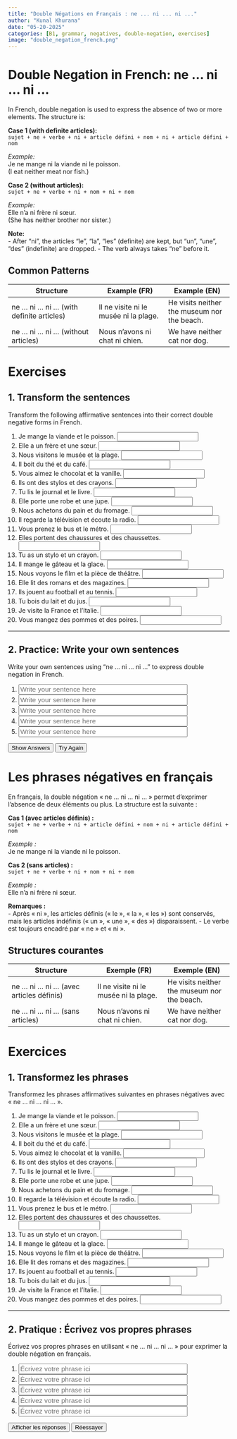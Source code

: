 ```yaml
---
title: "Double Négations en Français : ne ... ni ... ni ..."
author: "Kunal Khurana"
date: "05-20-2025"
categories: [B1, grammar, negatives, double-negation, exercises]
image: "double_negation_french.png"
---
```


::: {.content-visible when-profile="english"}

# Double Negation in French: ne ... ni ... ni ...

In French, double negation is used to express the absence of two or more elements. The structure is:

**Case 1 (with definite articles):**  
`sujet + ne + verbe + ni + article défini + nom + ni + article défini + nom`

*Example:*  
Je ne mange ni la viande ni le poisson.  
(I eat neither meat nor fish.)

**Case 2 (without articles):**  
`sujet + ne + verbe + ni + nom + ni + nom`

*Example:*  
Elle n'a ni frère ni sœur.  
(She has neither brother nor sister.)

**Note:**  
- After "ni", the articles "le", "la", "les" (definite) are kept, but "un", "une", "des" (indefinite) are dropped.
- The verb always takes "ne" before it.

## Common Patterns

| Structure                                      | Example (FR)                         | Example (EN)                       |
|------------------------------------------------|--------------------------------------|------------------------------------|
| ne ... ni ... ni ... (with definite articles)   | Il ne visite ni le musée ni la plage.| He visits neither the museum nor the beach. |
| ne ... ni ... ni ... (without articles)         | Nous n'avons ni chat ni chien.       | We have neither cat nor dog.       |

# Exercises

## 1. Transform the sentences

Transform the following affirmative sentences into their correct double negative forms in French.

1. Je mange la viande et le poisson. <input type="text" placeholder="" oninput="checkAnswer(this, 'Je ne mange ni la viande ni le poisson.')"><span></span>
2. Elle a un frère et une sœur. <input type="text" placeholder="" oninput="checkAnswer(this, 'Elle n\'a ni frère ni sœur.')"><span></span>
3. Nous visitons le musée et la plage. <input type="text" placeholder="" oninput="checkAnswer(this, 'Nous ne visitons ni le musée ni la plage.')"><span></span>
4. Il boit du thé et du café. <input type="text" placeholder="" oninput="checkAnswer(this, 'Il ne boit ni thé ni café.')"><span></span>
5. Vous aimez le chocolat et la vanille. <input type="text" placeholder="" oninput="checkAnswer(this, 'Vous n\'aimez ni le chocolat ni la vanille.')"><span></span>
6. Ils ont des stylos et des crayons. <input type="text" placeholder="" oninput="checkAnswer(this, 'Ils n\'ont ni stylos ni crayons.')"><span></span>
7. Tu lis le journal et le livre. <input type="text" placeholder="" oninput="checkAnswer(this, 'Tu ne lis ni le journal ni le livre.')"><span></span>
8. Elle porte une robe et une jupe. <input type="text" placeholder="" oninput="checkAnswer(this, 'Elle ne porte ni robe ni jupe.')"><span></span>
9. Nous achetons du pain et du fromage. <input type="text" placeholder="" oninput="checkAnswer(this, 'Nous n\'achetons ni pain ni fromage.')"><span></span>
10. Il regarde la télévision et écoute la radio. <input type="text" placeholder="" oninput="checkAnswer(this, 'Il ne regarde ni la télévision ni n\'écoute la radio.')"><span></span>
11. Vous prenez le bus et le métro. <input type="text" placeholder="" oninput="checkAnswer(this, 'Vous ne prenez ni le bus ni le métro.')"><span></span>
12. Elles portent des chaussures et des chaussettes. <input type="text" placeholder="" oninput="checkAnswer(this, 'Elles ne portent ni chaussures ni chaussettes.')"><span></span>
13. Tu as un stylo et un crayon. <input type="text" placeholder="" oninput="checkAnswer(this, 'Tu n\'as ni stylo ni crayon.')"><span></span>
14. Il mange le gâteau et la glace. <input type="text" placeholder="" oninput="checkAnswer(this, 'Il ne mange ni le gâteau ni la glace.')"><span></span>
15. Nous voyons le film et la pièce de théâtre. <input type="text" placeholder="" oninput="checkAnswer(this, 'Nous ne voyons ni le film ni la pièce de théâtre.')"><span></span>
16. Elle lit des romans et des magazines. <input type="text" placeholder="" oninput="checkAnswer(this, 'Elle ne lit ni romans ni magazines.')"><span></span>
17. Ils jouent au football et au tennis. <input type="text" placeholder="" oninput="checkAnswer(this, 'Ils ne jouent ni au football ni au tennis.')"><span></span>
18. Tu bois du lait et du jus. <input type="text" placeholder="" oninput="checkAnswer(this, 'Tu ne bois ni lait ni jus.')"><span></span>
19. Je visite la France et l’Italie. <input type="text" placeholder="" oninput="checkAnswer(this, 'Je ne visite ni la France ni l\'Italie.')"><span></span>
20. Vous mangez des pommes et des poires. <input type="text" placeholder="" oninput="checkAnswer(this, 'Vous ne mangez ni pommes ni poires.')"><span></span>

---

## 2. Practice: Write your own sentences

Write your own sentences using "ne ... ni ... ni ..." to express double negation in French.

1. <input type="text" placeholder="Write your sentence here" style="width: 80%; font-size: 1.1em;"><span></span>
2. <input type="text" placeholder="Write your sentence here" style="width: 80%; font-size: 1.1em;"><span></span>
3. <input type="text" placeholder="Write your sentence here" style="width: 80%; font-size: 1.1em;"><span></span>
4. <input type="text" placeholder="Write your sentence here" style="width: 80%; font-size: 1.1em;"><span></span>
5. <input type="text" placeholder="Write your sentence here" style="width: 80%; font-size: 1.1em;"><span></span>

<button onclick="showAnswers()">Show Answers</button>
<button onclick="refreshPage()">Try Again</button>

<script>
function checkAnswer(input, correctAnswer) {
    const span = input.nextElementSibling;
    if (input.value.trim().toLowerCase() === correctAnswer.toLowerCase()) {
        span.textContent = "✓ Correct";
        span.style.color = "green";
    } else {
        span.textContent = "";
    }
}

function showAnswers() {
    document.querySelectorAll('input[type="text"]').forEach(el => {
        const correct = el.getAttribute('oninput')?.match(/'([^']+)'/)?.[1];
        if (correct) {
            const span = el.nextElementSibling;
            span.textContent = `Réponse : ${correct}`;
            span.style.color = "blue";
        }
    });
}

function refreshPage() {
    location.reload();
}
</script>

:::


::: {.content-visible when-profile="french"}

# Les phrases négatives en français

En français, la double négation « ne ... ni ... ni ... » permet d’exprimer l’absence de deux éléments ou plus. La structure est la suivante :

**Cas 1 (avec articles définis) :**  
`sujet + ne + verbe + ni + article défini + nom + ni + article défini + nom`

*Exemple :*  
Je ne mange ni la viande ni le poisson.

**Cas 2 (sans articles) :**  
`sujet + ne + verbe + ni + nom + ni + nom`

*Exemple :*  
Elle n’a ni frère ni sœur.

**Remarques :**  
- Après « ni », les articles définis (« le », « la », « les ») sont conservés, mais les articles indéfinis (« un », « une », « des ») disparaissent.
- Le verbe est toujours encadré par « ne » et « ni ».

## Structures courantes

| Structure                                    | Exemple (FR)                         | Exemple (EN)                       |
|-----------------------------------------------|--------------------------------------|------------------------------------|
| ne ... ni ... ni ... (avec articles définis)  | Il ne visite ni le musée ni la plage.| He visits neither the museum nor the beach. |
| ne ... ni ... ni ... (sans articles)          | Nous n’avons ni chat ni chien.       | We have neither cat nor dog.       |

# Exercices

## 1. Transformez les phrases

Transformez les phrases affirmatives suivantes en phrases négatives avec « ne ... ni ... ni ... ».

1. Je mange la viande et le poisson. <input type="text" placeholder="" oninput="checkAnswer(this, 'Je ne mange ni la viande ni le poisson.')"><span></span>
2. Elle a un frère et une sœur. <input type="text" placeholder="" oninput="checkAnswer(this, 'Elle n\'a ni frère ni sœur.')"><span></span>
3. Nous visitons le musée et la plage. <input type="text" placeholder="" oninput="checkAnswer(this, 'Nous ne visitons ni le musée ni la plage.')"><span></span>
4. Il boit du thé et du café. <input type="text" placeholder="" oninput="checkAnswer(this, 'Il ne boit ni thé ni café.')"><span></span>
5. Vous aimez le chocolat et la vanille. <input type="text" placeholder="" oninput="checkAnswer(this, 'Vous n\'aimez ni le chocolat ni la vanille.')"><span></span>
6. Ils ont des stylos et des crayons. <input type="text" placeholder="" oninput="checkAnswer(this, 'Ils n\'ont ni stylos ni crayons.')"><span></span>
7. Tu lis le journal et le livre. <input type="text" placeholder="" oninput="checkAnswer(this, 'Tu ne lis ni le journal ni le livre.')"><span></span>
8. Elle porte une robe et une jupe. <input type="text" placeholder="" oninput="checkAnswer(this, 'Elle ne porte ni robe ni jupe.')"><span></span>
9. Nous achetons du pain et du fromage. <input type="text" placeholder="" oninput="checkAnswer(this, 'Nous n\'achetons ni pain ni fromage.')"><span></span>
10. Il regarde la télévision et écoute la radio. <input type="text" placeholder="" oninput="checkAnswer(this, 'Il ne regarde ni la télévision ni n\'écoute la radio.')"><span></span>
11. Vous prenez le bus et le métro. <input type="text" placeholder="" oninput="checkAnswer(this, 'Vous ne prenez ni le bus ni le métro.')"><span></span>
12. Elles portent des chaussures et des chaussettes. <input type="text" placeholder="" oninput="checkAnswer(this, 'Elles ne portent ni chaussures ni chaussettes.')"><span></span>
13. Tu as un stylo et un crayon. <input type="text" placeholder="" oninput="checkAnswer(this, 'Tu n\'as ni stylo ni crayon.')"><span></span>
14. Il mange le gâteau et la glace. <input type="text" placeholder="" oninput="checkAnswer(this, 'Il ne mange ni le gâteau ni la glace.')"><span></span>
15. Nous voyons le film et la pièce de théâtre. <input type="text" placeholder="" oninput="checkAnswer(this, 'Nous ne voyons ni le film ni la pièce de théâtre.')"><span></span>
16. Elle lit des romans et des magazines. <input type="text" placeholder="" oninput="checkAnswer(this, 'Elle ne lit ni romans ni magazines.')"><span></span>
17. Ils jouent au football et au tennis. <input type="text" placeholder="" oninput="checkAnswer(this, 'Ils ne jouent ni au football ni au tennis.')"><span></span>
18. Tu bois du lait et du jus. <input type="text" placeholder="" oninput="checkAnswer(this, 'Tu ne bois ni lait ni jus.')"><span></span>
19. Je visite la France et l’Italie. <input type="text" placeholder="" oninput="checkAnswer(this, 'Je ne visite ni la France ni l\'Italie.')"><span></span>
20. Vous mangez des pommes et des poires. <input type="text" placeholder="" oninput="checkAnswer(this, 'Vous ne mangez ni pommes ni poires.')"><span></span>

---

## 2. Pratique : Écrivez vos propres phrases

Écrivez vos propres phrases en utilisant « ne ... ni ... ni ... » pour exprimer la double négation en français.

1. <input type="text" placeholder="Écrivez votre phrase ici" style="width: 80%; font-size: 1.1em;"><span></span>
2. <input type="text" placeholder="Écrivez votre phrase ici" style="width: 80%; font-size: 1.1em;"><span></span>
3. <input type="text" placeholder="Écrivez votre phrase ici" style="width: 80%; font-size: 1.1em;"><span></span>
4. <input type="text" placeholder="Écrivez votre phrase ici" style="width: 80%; font-size: 1.1em;"><span></span>
5. <input type="text" placeholder="Écrivez votre phrase ici" style="width: 80%; font-size: 1.1em;"><span></span>

<button onclick="showAnswers()">Afficher les réponses</button>
<button onclick="refreshPage()">Réessayer</button>

<script>
function checkAnswer(input, correctAnswer) {
        const span = input.nextElementSibling;
        if (input.value.trim().toLowerCase() === correctAnswer.toLowerCase()) {
                span.textContent = "✓ Correct";
                span.style.color = "green";
        } else {
                span.textContent = "";
        }
}

function showAnswers() {
        document.querySelectorAll('input[type="text"]').forEach(el => {
                const correct = el.getAttribute('oninput')?.match(/'([^']+)'/)?.[1];
                if (correct) {
                        const span = el.nextElementSibling;
                        span.textContent = `Réponse : ${correct}`;
                        span.style.color = "blue";
                }
        });
}

function refreshPage() {
        location.reload();
}
</script>


:::